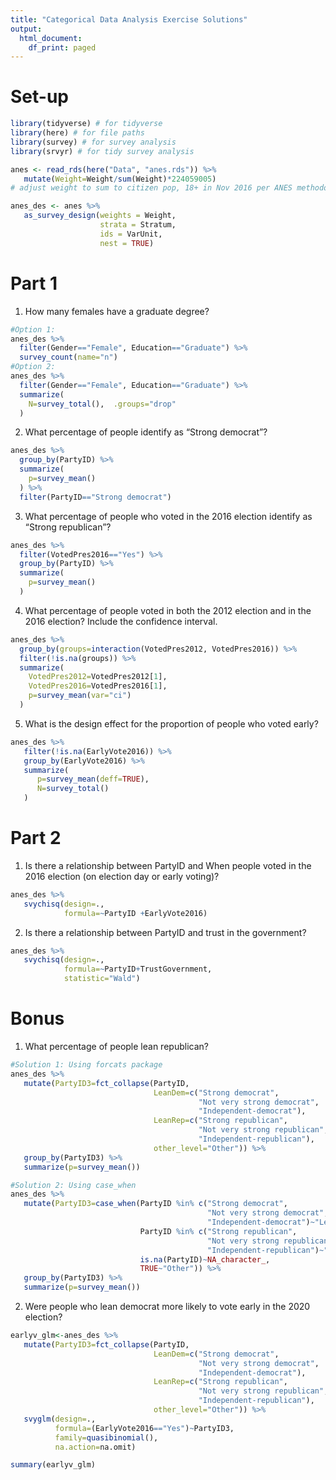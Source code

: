 ```yaml
---
title: "Categorical Data Analysis Exercise Solutions"
output:
  html_document:
    df_print: paged
---
```


# Set-up
```r
library(tidyverse) # for tidyverse
library(here) # for file paths
library(survey) # for survey analysis
library(srvyr) # for tidy survey analysis

anes <- read_rds(here("Data", "anes.rds")) %>%
   mutate(Weight=Weight/sum(Weight)*224059005) 
# adjust weight to sum to citizen pop, 18+ in Nov 2016 per ANES methodology documentation

anes_des <- anes %>%
   as_survey_design(weights = Weight,
                    strata = Stratum,
                    ids = VarUnit,
                    nest = TRUE)
```

# Part 1

1. How many females have a graduate degree?

```r
#Option 1:
anes_des %>%
  filter(Gender=="Female", Education=="Graduate") %>%
  survey_count(name="n")
#Option 2:
anes_des %>%
  filter(Gender=="Female", Education=="Graduate") %>%
  summarize(
    N=survey_total(),  .groups="drop"
  )

```

2. What percentage of people identify as "Strong democrat"?

```r
anes_des %>%
  group_by(PartyID) %>% 
  summarize(
    p=survey_mean()
  ) %>%
  filter(PartyID=="Strong democrat")
```

3. What percentage of people who voted in the 2016 election identify as "Strong republican"?

```r
anes_des %>%
  filter(VotedPres2016=="Yes") %>% 
  group_by(PartyID) %>% 
  summarize(
    p=survey_mean()
  )
```

4. What percentage of people voted in both the 2012 election and in the 2016 election?  Include the confidence interval.

```r
anes_des %>%
  group_by(groups=interaction(VotedPres2012, VotedPres2016)) %>% 
  filter(!is.na(groups)) %>%
  summarize(
    VotedPres2012=VotedPres2012[1],
    VotedPres2016=VotedPres2016[1],
    p=survey_mean(var="ci")
  )
```

5. What is the design effect for the proportion of people who voted early?

```r
anes_des %>%
   filter(!is.na(EarlyVote2016)) %>%
   group_by(EarlyVote2016) %>%
   summarize(
      p=survey_mean(deff=TRUE),
      N=survey_total()
   )
```

# Part 2

1. Is there a relationship between PartyID and When people voted in the 2016 election (on election day or early voting)?

```r
anes_des %>%
   svychisq(design=.,
            formula=~PartyID +EarlyVote2016)
```

2. Is there a relationship between PartyID and trust in the government?

```r
anes_des %>%
   svychisq(design=.,
            formula=~PartyID+TrustGovernment,
            statistic="Wald")
```


# Bonus

1. What percentage of people lean republican?

```r

#Solution 1: Using forcats package
anes_des %>%
   mutate(PartyID3=fct_collapse(PartyID,
                                LeanDem=c("Strong democrat",
                                          "Not very strong democrat",
                                          "Independent-democrat"),
                                LeanRep=c("Strong republican",
                                          "Not very strong republican",
                                          "Independent-republican"),
                                other_level="Other")) %>% 
   group_by(PartyID3) %>% 
   summarize(p=survey_mean())

#Solution 2: Using case_when
anes_des %>%
   mutate(PartyID3=case_when(PartyID %in% c("Strong democrat",
                                            "Not very strong democrat",
                                            "Independent-democrat")~"LeanDem",
                             PartyID %in% c("Strong republican",
                                            "Not very strong republican",
                                            "Independent-republican")~"LeanRep",
                             is.na(PartyID)~NA_character_,
                             TRUE~"Other")) %>% 
   group_by(PartyID3) %>% 
   summarize(p=survey_mean())

```

2. Were people who lean democrat more likely to vote early in the 2020 election?

```r

earlyv_glm<-anes_des %>%
   mutate(PartyID3=fct_collapse(PartyID,
                                LeanDem=c("Strong democrat",
                                          "Not very strong democrat",
                                          "Independent-democrat"),
                                LeanRep=c("Strong republican",
                                          "Not very strong republican",
                                          "Independent-republican"),
                                other_level="Other")) %>% 
   svyglm(design=.,
          formula=(EarlyVote2016=="Yes")~PartyID3,
          family=quasibinomial(),
          na.action=na.omit)

summary(earlyv_glm)
```